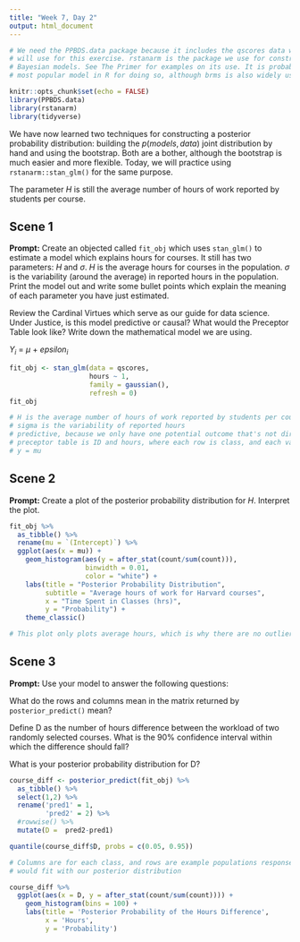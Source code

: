 ```yaml
---
title: "Week 7, Day 2"
output: html_document
---
```


```r
# We need the PPBDS.data package because it includes the qscores data which we
# will use for this exercise. rstanarm is the package we use for constructing
# Bayesian models. See The Primer for examples on its use. It is probably the
# most popular model in R for doing so, although brms is also widely used.

knitr::opts_chunk$set(echo = FALSE)
library(PPBDS.data)
library(rstanarm)
library(tidyverse)
```

We have now learned two techniques for constructing a posterior probability distribution: building the $p(models, data)$ joint distribution by hand and using the bootstrap. Both are a bother, although the bootstrap is much easier and more flexible. Today, we will practice using `rstanarm::stan_glm()` for the same purpose.

The parameter $H$ is still the average number of hours of work reported by students per course. 


## Scene 1

**Prompt:** Create an objected called `fit_obj` which uses `stan_glm()` to estimate a model which explains hours for courses. It still has two parameters: $H$ and $\sigma$. $H$ is the average hours for courses in the population. $\sigma$ is the variability (around the average) in reported hours in the population. Print the model out and write some bullet points which explain the meaning of each parameter you have just estimated.

Review the Cardinal Virtues which serve as our guide for data science. Under Justice, is this model predictive or causal? What would the Preceptor Table look like? Write down the mathematical model we are using.

$Y_i$ = $\mu$ + $epsilon_i$
```r
fit_obj <- stan_glm(data = qscores,
                    hours ~ 1,
                    family = gaussian(),
                    refresh = 0)
fit_obj

# H is the average number of hours of work reported by students per course.
# sigma is the variability of reported hours
# predictive, because we only have one potential outcome that's not directly affected by specific variables
# preceptor table is ID and hours, where each row is class, and each value in the column is hours
# y = mu
```


## Scene 2

**Prompt:** Create a plot of the posterior probability distribution for $H$. Interpret the plot. 

```r
fit_obj %>% 
  as_tibble() %>% 
  rename(mu = `(Intercept)`) %>% 
  ggplot(aes(x = mu)) +
    geom_histogram(aes(y = after_stat(count/sum(count))), 
                   binwidth = 0.01, 
                   color = "white") +
    labs(title = "Posterior Probability Distribution",
         subtitle = "Average hours of work for Harvard courses",
         x = "Time Spent in Classes (hrs)",
         y = "Probability") +
    theme_classic()

# This plot only plots average hours, which is why there are no outliers.
```


## Scene 3

**Prompt:** Use your model to answer the following questions: 

What do the rows and columns mean in the matrix returned by `posterior_predict()` mean?

Define D as the number of hours difference between the workload of two randomly selected courses. What is the 90% confidence interval within which the difference should fall?  


What is your posterior probability distribution for D? 

```r
course_diff <- posterior_predict(fit_obj) %>%
  as_tibble() %>%
  select(1,2) %>%
  rename('pred1' = 1,
         'pred2' = 2) %>%
  #rowwise() %>%
  mutate(D =  pred2-pred1)

quantile(course_diff$D, probs = c(0.05, 0.95))

# Columns are for each class, and rows are example populations responses that 
# would fit with our posterior distribution

course_diff %>%
  ggplot(aes(x = D, y = after_stat(count/sum(count)))) + 
    geom_histogram(bins = 100) + 
    labs(title = 'Posterior Probability of the Hours Difference',
         x = 'Hours',
         y = 'Probability')

```






